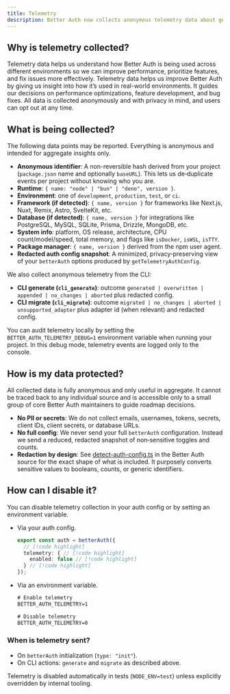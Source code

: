 ```yaml
---
title: Telemetry
description: Better Auth now collects anonymous telemetry data about general usage.
---
```


## Why is telemetry collected?

Telemetry data helps us understand how Better Auth is being used across different environments so we can improve performance, prioritize features, and fix issues more effectively. Telemetry data helps us improve Better Auth by giving us insight into how it’s used in real-world environments. It guides our decisions on performance optimizations, feature development, and bug fixes. All data is collected anonymously and with privacy in mind, and users can opt out at any time.

## What is being collected?

The following data points may be reported. Everything is anonymous and intended for aggregate insights only.

- **Anonymous identifier**: A non-reversible hash derived from your project (`package.json` name and optionally `baseURL`). This lets us de‑duplicate events per project without knowing who you are.
- **Runtime**: `{ name: "node" | "bun" | "deno", version }`.
- **Environment**: one of `development`, `production`, `test`, or `ci`.
- **Framework (if detected)**: `{ name, version }` for frameworks like Next.js, Nuxt, Remix, Astro, SvelteKit, etc.
- **Database (if detected)**: `{ name, version }` for integrations like PostgreSQL, MySQL, SQLite, Prisma, Drizzle, MongoDB, etc.
- **System info**: platform, OS release, architecture, CPU count/model/speed, total memory, and flags like `isDocker`, `isWSL`, `isTTY`.
- **Package manager**: `{ name, version }` derived from the npm user agent.
- **Redacted auth config snapshot**: A minimized, privacy‑preserving view of your `betterAuth` options produced by `getTelemetryAuthConfig`.

We also collect anonymous telemetry from the CLI:

- **CLI generate (`cli_generate`)**: outcome `generated | overwritten | appended | no_changes | aborted` plus redacted config.
- **CLI migrate (`cli_migrate`)**: outcome `migrated | no_changes | aborted | unsupported_adapter` plus adapter id (when relevant) and redacted config.

You can audit telemetry locally by setting the `BETTER_AUTH_TELEMETRY_DEBUG=1` environment variable when running your project. In this debug mode, telemetry events are logged only to the console.

## How is my data protected?

All collected data is fully anonymous and only useful in aggregate. It cannot be traced back to any individual source and is accessible only to a small group of core Better Auth maintainers to guide roadmap decisions.

- **No PII or secrets**: We do not collect emails, usernames, tokens, secrets, client IDs, client secrets, or database URLs.
- **No full config**: We never send your full `betterAuth` configuration. Instead we send a reduced, redacted snapshot of non‑sensitive toggles and counts.
- **Redaction by design**: See [detect-auth-config.ts](https://github.com/better-auth/better-auth/blob/main/packages/better-auth/src/telemetry/detectors/detect-auth-config.ts) in the Better Auth source for the exact shape of what is included. It purposely converts sensitive values to booleans, counts, or generic identifiers.

## How can I disable it?

You can disable telemetry collection in your auth config or by setting an environment variable.

- Via your auth config.

  ```ts title="auth.ts"
  export const auth = betterAuth({
    // [!code highlight]
    telemetry: { // [!code highlight]
      enabled: false // [!code highlight]
    } // [!code highlight]
  });
  ```

- Via an environment variable.

  ```txt title=".env"
  # Enable telemetry
  BETTER_AUTH_TELEMETRY=1

  # Disable telemetry
  BETTER_AUTH_TELEMETRY=0
  ```

### When is telemetry sent?

- On `betterAuth` initialization (`type: "init"`).
- On CLI actions: `generate` and `migrate` as described above.

Telemetry is disabled automatically in tests (`NODE_ENV=test`) unless explicitly overridden by internal tooling.
